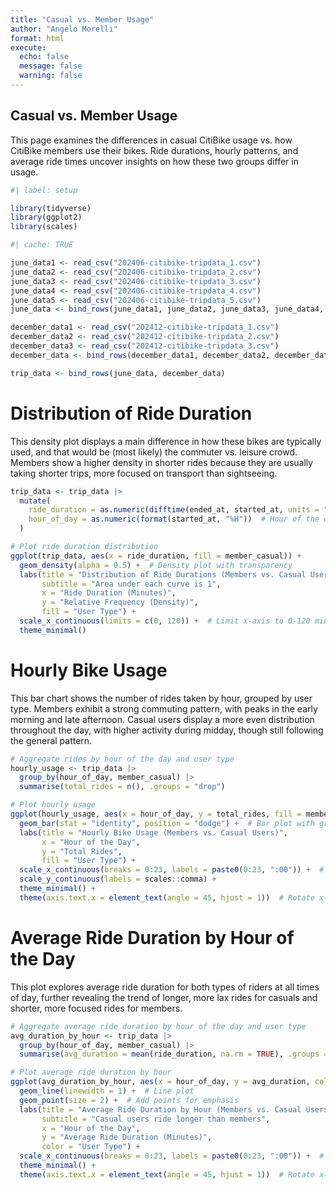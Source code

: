```yaml
---
title: "Casual vs. Member Usage"
author: "Angelo Morelli"
format: html
execute:
  echo: false
  message: false
  warning: false
---
```


## Casual vs. Member Usage

This page examines the differences in casual CitiBike usage vs. how CitiBike members use their bikes. Ride durations, hourly patterns, and average ride times uncover insights on how these two groups differ in usage.

```r
#| label: setup

library(tidyverse)
library(ggplot2)
library(scales)
```

```r
#| cache: TRUE

june_data1 <- read_csv("202406-citibike-tripdata_1.csv")
june_data2 <- read_csv("202406-citibike-tripdata_2.csv")
june_data3 <- read_csv("202406-citibike-tripdata_3.csv")
june_data4 <- read_csv("202406-citibike-tripdata_4.csv")
june_data5 <- read_csv("202406-citibike-tripdata_5.csv")
june_data <- bind_rows(june_data1, june_data2, june_data3, june_data4, june_data5)

december_data1 <- read_csv("202412-citibike-tripdata_1.csv")
december_data2 <- read_csv("202412-citibike-tripdata_2.csv")
december_data3 <- read_csv("202412-citibike-tripdata_3.csv")
december_data <- bind_rows(december_data1, december_data2, december_data3)

trip_data <- bind_rows(june_data, december_data)
```

# Distribution of Ride Duration

This density plot displays a main difference in how these bikes are typically used, and that would be (most likely) the commuter vs. leisure crowd. Members show a higher density in shorter rides because they are usually taking shorter trips, more focused on transport than sightseeing.

```r
trip_data <- trip_data |>
  mutate(
    ride_duration = as.numeric(difftime(ended_at, started_at, units = "mins")),  # Duration in minutes
    hour_of_day = as.numeric(format(started_at, "%H"))  # Hour of the day (0-23)
  )
```

```r
# Plot ride duration distribution
ggplot(trip_data, aes(x = ride_duration, fill = member_casual)) +
  geom_density(alpha = 0.5) +  # Density plot with transparency
  labs(title = "Distribution of Ride Durations (Members vs. Casual Users)",
       subtitle = "Area under each curve is 1",
       x = "Ride Duration (Minutes)",
       y = "Relative Frequency (Density)",
       fill = "User Type") +
  scale_x_continuous(limits = c(0, 120)) +  # Limit x-axis to 0-120 minutes for better visualization
  theme_minimal()
```

# Hourly Bike Usage

This bar chart shows the number of rides taken by hour, grouped by user type. Members exhibit a strong commuting pattern, with peaks in the early morning and late afternoon. Casual users display a more even distribution throughout the day, with higher activity during midday, though still following the general pattern.

```r
# Aggregate rides by hour of the day and user type
hourly_usage <- trip_data |>
  group_by(hour_of_day, member_casual) |>
  summarise(total_rides = n(), .groups = "drop")

# Plot hourly usage
ggplot(hourly_usage, aes(x = hour_of_day, y = total_rides, fill = member_casual)) +
  geom_bar(stat = "identity", position = "dodge") +  # Bar plot with grouped bars
  labs(title = "Hourly Bike Usage (Members vs. Casual Users)",
       x = "Hour of the Day",
       y = "Total Rides",
       fill = "User Type") +
  scale_x_continuous(breaks = 0:23, labels = paste0(0:23, ":00")) +  # Format x-axis labels 
  scale_y_continuous(labels = scales::comma) +
  theme_minimal() +
  theme(axis.text.x = element_text(angle = 45, hjust = 1))  # Rotate x-axis labels for better readability
```

# Average Ride Duration by Hour of the Day

This plot explores average ride duration for both types of riders at all times of day, further revealing the trend of longer, more lax rides for casuals and shorter, more focused rides for members.

```r
# Aggregate average ride duration by hour of the day and user type
avg_duration_by_hour <- trip_data |>
  group_by(hour_of_day, member_casual) |>
  summarise(avg_duration = mean(ride_duration, na.rm = TRUE), .groups = "drop")

# Plot average ride duration by hour
ggplot(avg_duration_by_hour, aes(x = hour_of_day, y = avg_duration, color = member_casual)) +
  geom_line(linewidth = 1) +  # Line plot
  geom_point(size = 2) +  # Add points for emphasis
  labs(title = "Average Ride Duration by Hour (Members vs. Casual Users)",
       subtitle = "Casual users ride longer than members",
       x = "Hour of the Day",
       y = "Average Ride Duration (Minutes)",
       color = "User Type") +
  scale_x_continuous(breaks = 0:23, labels = paste0(0:23, ":00")) +  # Format x-axis labels
  theme_minimal() +
  theme(axis.text.x = element_text(angle = 45, hjust = 1))  # Rotate x-axis labels for better readability
```

